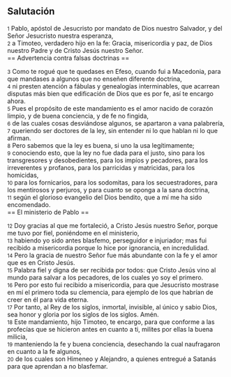 == Salutación ==

{{anchor|1}} <small>1</small> Pablo, apóstol de Jesucristo por mandato de Dios nuestro Salvador, y del Señor Jesucristo nuestra esperanza,<br>
{{anchor|2}} <small>2</small> a Timoteo, verdadero hijo en la fe: Gracia, misericordia y paz, de Dios nuestro Padre y de Cristo Jesús nuestro Señor.<br>
== Advertencia contra falsas doctrinas ==

{{anchor|3}} <small>3</small> Como te rogué que te quedases en Efeso, cuando fui a Macedonia, para que mandases a algunos que no enseñen diferente doctrina,<br>
{{anchor|4}} <small>4</small> ni presten atención a fábulas y genealogías interminables, que acarrean disputas más bien que edificación de Dios que es por fe, así te encargo ahora.<br>
{{anchor|5}} <small>5</small> Pues el propósito de este mandamiento es el amor nacido de corazón limpio, y de buena conciencia, y de fe no fingida,<br>
{{anchor|6}} <small>6</small> de las cuales cosas desviándose algunos, se apartaron a vana palabrería,<br>
{{anchor|7}} <small>7</small> queriendo ser doctores de la ley, sin entender ni lo que hablan ni lo que afirman.<br>
{{anchor|8}} <small>8</small> Pero sabemos que la ley es buena, si uno la usa legítimamente;<br>
{{anchor|9}} <small>9</small> conociendo esto, que la ley no fue dada para el justo, sino para los transgresores y desobedientes, para los impíos y pecadores, para los irreverentes y profanos, para los parricidas y matricidas, para los homicidas,<br>
{{anchor|10}} <small>10</small> para los fornicarios, para los sodomitas, para los secuestradores, para los mentirosos y perjuros, y para cuanto se oponga a la sana doctrina,<br>
{{anchor|11}} <small>11</small> según el glorioso evangelio del Dios bendito, que a mí me ha sido encomendado.<br>
== El ministerio de Pablo ==

{{anchor|12}} <small>12</small> Doy gracias al que me fortaleció, a Cristo Jesús nuestro Señor, porque me tuvo por fiel, poniéndome en el ministerio,<br>
{{anchor|13}} <small>13</small> habiendo yo sido antes blasfemo, perseguidor e injuriador; mas fui recibido a misericordia porque lo hice por ignorancia, en incredulidad.<br>
{{anchor|14}} <small>14</small> Pero la gracia de nuestro Señor fue más abundante con la fe y el amor que es en Cristo Jesús.<br>
{{anchor|15}} <small>15</small> Palabra fiel y digna de ser recibida por todos: que Cristo Jesús vino al mundo para salvar a los pecadores, de los cuales yo soy el primero.<br>
{{anchor|16}} <small>16</small> Pero por esto fui recibido a misericordia, para que Jesucristo mostrase en mí el primero toda su clemencia, para ejemplo de los que habrían de creer en él para vida eterna.<br>
{{anchor|17}} <small>17</small> Por tanto, al Rey de los siglos, inmortal, invisible, al único y sabio Dios, sea honor y gloria por los siglos de los siglos. Amén.<br>
{{anchor|18}} <small>18</small> Este mandamiento, hijo Timoteo, te encargo, para que conforme a las profecías que se hicieron antes en cuanto a ti, milites por ellas la buena milicia,<br>
{{anchor|19}} <small>19</small> manteniendo la fe y buena conciencia, desechando la cual naufragaron en cuanto a la fe algunos,<br>
{{anchor|20}} <small>20</small> de los cuales son Himeneo y Alejandro, a quienes entregué a Satanás para que aprendan a no blasfemar.<br>
